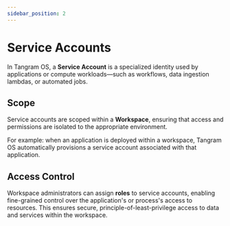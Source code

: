 ```yaml
---
sidebar_position: 2
---
```


# Service Accounts

In Tangram OS, a **Service Account** is a specialized identity used by applications or compute workloads—such as workflows, data ingestion lambdas, or automated jobs.

## Scope

Service accounts are scoped within a **Workspace**, ensuring that access and permissions are isolated to the appropriate environment.

For example: when an application is deployed within a workspace, Tangram OS automatically provisions a service account associated with that application.

## Access Control

Workspace administrators can assign **roles** to service accounts, enabling fine-grained control over the application's or process's access to resources. This ensures secure, principle-of-least-privilege access to data and services within the workspace.
